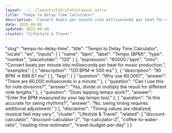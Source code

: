 ```yaml
---
layout: ../../layouts/CalculatorLayout.astro
title: "Tempo to Delay Time Calculator"
description: "Convert beats per minute into milliseconds per beat for music production."
date: 2025-09-09
updated: 2025-09-09
cluster: "Lifestyle & Travel"
---
```


  "slug": "tempo-to-delay-time",
  "title": "Tempo to Delay Time Calculator",
  "locale": "en",
  "inputs": [
    {
      "name": "bpm",
      "label": "Tempo (BPM)",
      "type": "number",
      "placeholder": "120"
    }
  ],
  "expression": "60000 / bpm",
  "intro": "Convert beats per minute into milliseconds per beat for music production.",
  "examples": [
    {
      "description": "120 BPM ⇒ 500 ms"
    },
    {
      "description": "90 BPM ⇒ 666.67 ms"
    }
  ],
  "faqs": [
    {
      "question": "Why use 60,000?",
      "answer": "There are 60,000 milliseconds in a minute."
    },
    {
      "question": "Can I use this for note divisions?",
      "answer": "Yes, divide or multiply the result for different note lengths."
    },
    {
      "question": "Does tapping tempo work?",
      "answer": "Enter the BPM measured by your tap tempo tool."
    },
    {
      "question": "Is this accurate for swing rhythms?",
      "answer": "No, swing timing requires additional adjustment."
    }
  ],
  "disclaimer": "Timing values are idealized; musical feel may vary.",
  "cluster": "Lifestyle & Travel",
  "related": [
    "discount-calculator",
    "discount-calculator-2",
    "tip-calculator-2",
    "coffee-to-water-ratio",
    "reading-time-estimator",
    "travel-budget-per-day"
  ]
}

<Calculator schema={schema} />
